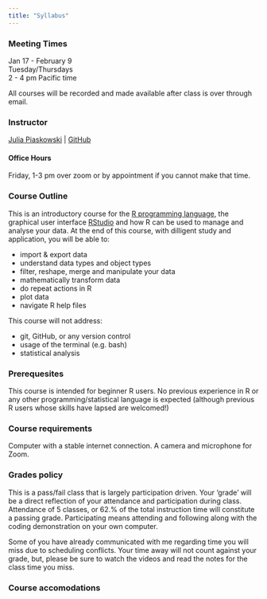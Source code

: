 ```yaml
---
title: "Syllabus"
---
```


### Meeting Times

Jan 17 - February 9\
Tuesday/Thursdays\
2 - 4 pm Pacific time

All courses will be recorded and made available after class is over through email. 

### Instructor

[Julia Piaskowski](https://jpiaskowski.gitlab.io/) \| [GitHub](https://github.com/jpiaskowski)

#### Office Hours

Friday, 1-3 pm over zoom or by appointment if you cannot make that time. 


### Course Outline

This is an introductory course for the [R programming language](https://www.r-project.org/), the graphical user interface [RStudio](https://www.rstudio.com/products/rstudio/) and how R can be used to manage and analyse your data. At the end of this course, with dilligent study and application,  you will be able to:

-   import & export data
-   understand data types and object types
-   filter, reshape, merge and manipulate your data
-   mathematically transform data
-   do repeat actions in R
-   plot data
-   navigate R help files

This course will not address: 

-   git, GitHub, or any version control
-   usage of the terminal (e.g. bash)
-   statistical analysis

### Prerequesites

This course is intended for beginner R users. No previous experience in R or any other programming/statistical language is expected (although previous R users whose skills have lapsed are welcomed!)

### Course requirements

Computer with a stable internet connection. A camera and microphone for Zoom.

### Grades policy

This is a pass/fail class that is largely participation driven. Your 'grade' will be a direct reflection of your attendance and participation during class. Attendance of 5 classes, or 62.% of the total instruction time will constitute a passing grade. Participating means attending and following along with the coding demonstration on your own computer. 

Some of you have already communicated with me regarding time you will miss due to scheduling conflicts. Your time away will not count against your grade, but, please be sure to watch the videos and read the notes for the class time you miss. 

### Course accomodations



